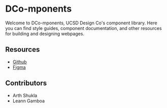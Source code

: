 
<Meta title="Welcome" />

# DCo-mponents

Welcome to DCo-mponents, UCSD Design Co's component library. Here you can find style guides, component documentation, and other resources for building and designing webpages.

## Resources

- [Github](https://github.com/ucsddesignco/dco-mponents)
- [Figma](https://example.com/)

## Contributors

- Arth Shukla
- Leann Gamboa
